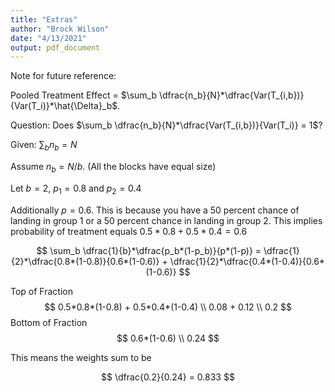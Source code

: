 ```yaml
---
title: "Extras"
author: "Brock Wilson"
date: "4/13/2021"
output: pdf_document
---
```


Note for future reference:

Pooled Treatment Effect = $\sum_b \dfrac{n_b}{N}*\dfrac{Var(T_{i,b})}{Var(T_i)}*\hat{\Delta}_b$.

Question: Does $\sum_b \dfrac{n_b}{N}*\dfrac{Var(T_{i,b})}{Var(T_i)} = 1$?

Given: $\sum_b n_b = N$

\begin{align*}
\sum_b \dfrac{n_b}{N}*\dfrac{Var(T_{i,b})}{Var(T_i)} &= \sum_b \dfrac{n_b}{N}*\dfrac{Var(T_{i,b})}{Var(T_i)} \\
&= \sum_b \dfrac{n_b}{N}*\dfrac{p_b*(1-p_b)}{p*(1-p)}
\end{align*}

Assume $n_b = N/b$. (All the blocks have equal size)

\begin{align*}
\sum_b \dfrac{n_b}{N}*\dfrac{p_b*(1-p_b)}{p*(1-p)} &= \sum_b \dfrac{N/b}{N}*\dfrac{p_b*(1-p_b)}{p*(1-p)} \\
&=\sum_b \dfrac{1}{b}*\dfrac{p_b*(1-p_b)}{p*(1-p)}
\end{align*}

Let $b = 2$, $p_1 = 0.8$ and $p_2 = 0.4$

Additionally $p = 0.6$. This is because you have a 50 percent chance of landing in group 1 or a 50 percent chance in landing in group 2. This implies probability of treatment equals $0.5*0.8 + 0.5*0.4 = 0.6$

$$
\sum_b \dfrac{1}{b}*\dfrac{p_b*(1-p_b)}{p*(1-p)} = \dfrac{1}{2}*\dfrac{0.8*(1-0.8)}{0.6*(1-0.6)} + \dfrac{1}{2}*\dfrac{0.4*(1-0.4)}{0.6*(1-0.6)}
$$


Top of Fraction
$$
0.5*0.8*(1-0.8) + 0.5*0.4*(1-0.4) \\
0.08 + 0.12 \\
0.2
$$
Bottom of Fraction
$$
0.6*(1-0.6) \\
0.24
$$

This means the weights sum to be

$$
\dfrac{0.2}{0.24} = 0.833
$$












